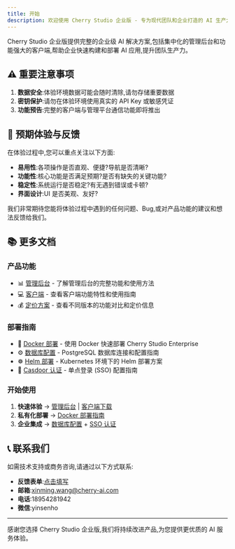```yaml
---
title: 开始
description: 欢迎使用 Cherry Studio 企业版 - 专为现代团队和企业打造的 AI 生产力与管理平台。
---
```


Cherry Studio 企业版提供完整的企业级 AI 解决方案,包括集中化的管理后台和功能强大的客户端,帮助企业快速构建和部署 AI 应用,提升团队生产力。

## ⚠️ 重要注意事项

1. **数据安全**:体验环境数据可能会随时清除,请勿存储重要数据
2. **密钥保护**:请勿在体验环境使用真实的 API Key 或敏感凭证
3. **功能预告**:完整的客户端与管理平台通信功能即将推出

## 📝 预期体验与反馈

在体验过程中,您可以重点关注以下方面:

- **易用性**:各项操作是否直观、便捷?导航是否清晰?
- **功能性**:核心功能是否满足预期?是否有缺失的关键功能?
- **稳定性**:系统运行是否稳定?有无遇到错误或卡顿?
- **界面设计**:UI 是否美观、友好?

我们非常期待您能将体验过程中遇到的任何问题、Bug,或对产品功能的建议和想法反馈给我们。

## 📚 更多文档

### 产品功能

- 📊 [管理后台](/docs/admin) - 了解管理后台的完整功能和使用方法
- 💻 [客户端](/docs/client) - 查看客户端功能特性和使用指南
- 💰 [定价方案](/docs/pricing) - 查看不同版本的功能对比和定价信息

### 部署指南

- 🐳 [Docker 部署](/docs/setup/docker) - 使用 Docker 快速部署 Cherry Studio Enterprise
- ⚙️ [数据库配置](/docs/setup/database) - PostgreSQL 数据库连接和配置指南
- ☸️ [Helm 部署](/docs/setup/helm) - Kubernetes 环境下的 Helm 部署方案
- 🔐 [Casdoor 认证](/docs/setup/casdoor) - 单点登录 (SSO) 配置指南

### 开始使用

1. **快速体验** → [管理后台](https://admin.demo.cherry-ai.com/) | [客户端下载](https://gitcode.com/CherryHQ/cherry-studio-enterprise/releases)
2. **私有化部署** → [Docker 部署指南](/docs/setup/docker)
3. **企业集成** → [数据库配置](/docs/setup/database) + [SSO 认证](/docs/setup/casdoor)

## 📞 联系我们

如需技术支持或商务咨询,请通过以下方式联系:

- **反馈表单**:[点击填写](https://doc.weixin.qq.com/forms/APkA7AeJABIASIAPQaBALgCN3uf4se4jf)
- **邮箱**:xinming.wang@cherry-ai.com
- **电话**:18954281942
- **微信**:yinsenho

---

感谢您选择 Cherry Studio 企业版,我们将持续改进产品,为您提供更优质的 AI 服务体验。
